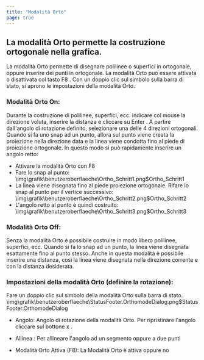 ```yaml
---
title: "Modalità Orto"
page: true
---
```

## La modalit&#224; Orto permette la costruzione ortogonale nella grafica.
La modalit&#224; Orto permette di disegnare polilinee o superfici in ortogonale, oppure inserire dei punti in ortogonale. La modalit&#224; Orto pu&#242; essere attivata o disattivata col tasto  <Border>F8</Border> . Con un doppio clic sul simbolo sulla barra di stato, si aprono le impostazioni della modalit&#224; Orto.

### Modalit&#224; Orto On:
Durante la costruzione di polilinee, superfici, ecc. indicare col mouse la direzione voluta, inserire la distanza e cliccare su  <Border>Enter</Border> . 
A partire dall&#39;angolo di rotazione definito, selezionare una delle 4 direzioni ortogonali. 
Quando si fa uno snap ad un punto, allora sul punto viene creata la proiezione nella direzione data e la linea viene condotta fino al piede di proiezione ortogonale. In questo modo si pu&#242; rapidamente inserire un angolo retto:

-  Attivare la modalit&#224; Orto con <Border>F8</Border> 
-  Fare lo snap al punto:<Image>\img\grafik\benutzeroberflaeche\Ortho_Schritt1.png$Ortho_Schritt1</Image>
-  La linea viene disegnata fino al piede proiezione ortogonale. Rifare lo snap al punto per il vertice successivo:<Image>\img\grafik\benutzeroberflaeche\Ortho_Schritt2.png$Ortho_Schritt2</Image>
-  L&#39;angolo retto al punto &#232; quindi costruito:<Image>\img\grafik\benutzeroberflaeche\Ortho_Schritt3.png$Ortho_Schritt3</Image>



### Modalit&#224; Orto Off:
Senza la modalit&#224; Orto &#232; possibile costruire in modo libero polilinee, superfici, ecc. Quando si fa lo snap ad un punto, la linea viene disegnata esattamente fino al punto stesso.
Anche in questa modalit&#224; &#232; possibile inserire una distanza, cos&#236; la linea viene disegnata nella direzione corrente e con la distanza desiderata. 

### Impostazioni della modalit&#224; Orto (definire la rotazione):
Fare un doppio clic sul simbolo della modalit&#224; Orto sulla barra di stato.<Image>\img\grafik\benutzeroberflaeche\StatusFooter.OrthomodeDialog.png$StatusFooter.OrthomodeDialog</Image>


- <Bold> Angolo: </Bold>  Angolo di rotazione della modalit&#224; Orto. Per ripristinare l&#39;angolo cliccare sul bottone <Border>x</Border> .

- <Bold> <Border>Allinea</Border> : </Bold>  Per allineare l&#39;angolo ad un segmento oppure a due punti

- <Bold> Modalit&#224; Orto Attiva (F8): </Bold>  La Modalit&#224; Orto &#232; attiva oppure no



